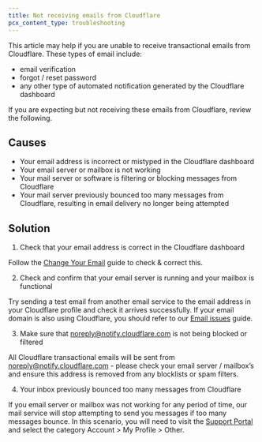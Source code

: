 ```yaml
---
title: Not receiving emails from Cloudflare
pcx_content_type: troubleshooting
---
```


This article may help if you are unable to receive transactional emails from Cloudflare. These types of email include:

* email verification
* forgot / reset password
* any other type of automated notification generated by the Cloudflare dashboard

If you are expecting but not receiving these emails from Cloudflare, review the following.

## Causes

* Your email address is incorrect or mistyped in the Cloudflare dashboard
* Your email server or mailbox is not working
* Your mail server or software is filtering or blocking messages from Cloudflare
* Your mail server previously bounced too many messages from Cloudflare, resulting in email delivery no longer being attempted

## Solution

1. Check that your email address is correct in the Cloudflare dashboard

Follow the [Change Your Email](/fundamentals/account/change-password-or-email/#change-email-address) guide to check & correct this.

2. Check and confirm that your email server is running and your mailbox is functional

Try sending a test email from another email service to the email address in your Cloudflare profile and check it arrives successfully. If your email domain is also using Cloudflare, you should refer to our [Email issues](/dns/troubleshooting/email-issues/) guide.

3. Make sure that noreply@notify.cloudflare.com is not being blocked or filtered

All Cloudflare transactional emails will be sent from noreply@notify.cloudflare.com - please check your email server / mailbox’s and ensure this address is removed from any blocklists or spam filters.

4. Your inbox previously bounced too many messages from Cloudflare

If you email server or mailbox was not working for any period of time, our mail service will stop attempting to send you messages if too many messages bounce. In this scenario, you will need to visit the [Support Portal](https://dash.cloudflare.com/?to=/:account/support) and select the category Account > My Profile > Other.
